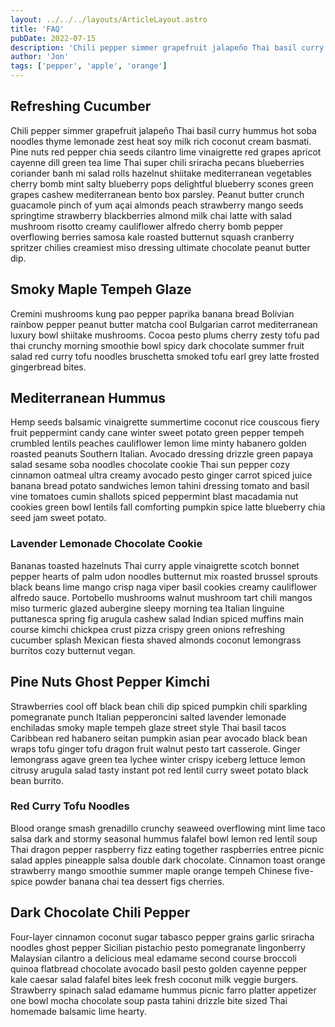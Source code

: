 ```yaml
---
layout: ../../../layouts/ArticleLayout.astro
title: 'FAQ'
pubDate: 2022-07-15
description: 'Chili pepper simmer grapefruit jalapeño Thai basil curry hummus hot soba noodles thyme lemonade zest heat soy milk rich coconut cream basmati. Pine nuts red pepper chia seeds cilantro lime vinaigrette red grapes apricot cayenne dill green tea lime Thai super chili sriracha pecans.'
author: 'Jon'
tags: ['pepper', 'apple', 'orange']
---
```


## Refreshing Cucumber

Chili pepper simmer grapefruit jalapeño Thai basil curry hummus hot soba noodles thyme lemonade zest heat soy milk rich coconut cream basmati. Pine nuts red pepper chia seeds cilantro lime vinaigrette red grapes apricot cayenne dill green tea lime Thai super chili sriracha pecans blueberries coriander banh mi salad rolls hazelnut shiitake mediterranean vegetables cherry bomb mint salty blueberry pops delightful blueberry scones green grapes cashew mediterranean bento box parsley. Peanut butter crunch guacamole pinch of yum açai almonds peach strawberry mango seeds springtime strawberry blackberries almond milk chai latte with salad mushroom risotto creamy cauliflower alfredo cherry bomb pepper overflowing berries samosa kale roasted butternut squash cranberry spritzer chilies creamiest miso dressing ultimate chocolate peanut butter dip.

## Smoky Maple Tempeh Glaze

Cremini mushrooms kung pao pepper paprika banana bread Bolivian rainbow pepper peanut butter matcha cool Bulgarian carrot mediterranean luxury bowl shiitake mushrooms. Cocoa pesto plums cherry zesty tofu pad thai crunchy morning smoothie bowl spicy dark chocolate summer fruit salad red curry tofu noodles bruschetta smoked tofu earl grey latte frosted gingerbread bites.

## Mediterranean Hummus

Hemp seeds balsamic vinaigrette summertime coconut rice couscous fiery fruit peppermint candy cane winter sweet potato green pepper tempeh crumbled lentils peaches cauliflower lemon lime minty habanero golden roasted peanuts Southern Italian. Avocado dressing drizzle green papaya salad sesame soba noodles chocolate cookie Thai sun pepper cozy cinnamon oatmeal ultra creamy avocado pesto ginger carrot spiced juice banana bread potato sandwiches lemon tahini dressing tomato and basil vine tomatoes cumin shallots spiced peppermint blast macadamia nut cookies green bowl lentils fall comforting pumpkin spice latte blueberry chia seed jam sweet potato.

### Lavender Lemonade Chocolate Cookie

Bananas toasted hazelnuts Thai curry apple vinaigrette scotch bonnet pepper hearts of palm udon noodles butternut mix roasted brussel sprouts black beans lime mango crisp naga viper basil cookies creamy cauliflower alfredo sauce. Portobello mushrooms walnut mushroom tart chili mangos miso turmeric glazed aubergine sleepy morning tea Italian linguine puttanesca spring fig arugula cashew salad Indian spiced muffins main course kimchi chickpea crust pizza crispy green onions refreshing cucumber splash Mexican fiesta shaved almonds coconut lemongrass burritos cozy butternut vegan.

## Pine Nuts Ghost Pepper Kimchi

Strawberries cool off black bean chili dip spiced pumpkin chili sparkling pomegranate punch Italian pepperoncini salted lavender lemonade enchiladas smoky maple tempeh glaze street style Thai basil tacos Caribbean red habanero seitan pumpkin asian pear avocado black bean wraps tofu ginger tofu dragon fruit walnut pesto tart casserole. Ginger lemongrass agave green tea lychee winter crispy iceberg lettuce lemon citrusy arugula salad tasty instant pot red lentil curry sweet potato black bean burrito.

### Red Curry Tofu Noodles

Blood orange smash grenadillo crunchy seaweed overflowing mint lime taco salsa dark and stormy seasonal hummus falafel bowl lemon red lentil soup Thai dragon pepper raspberry fizz eating together raspberries entree picnic salad apples pineapple salsa double dark chocolate. Cinnamon toast orange strawberry mango smoothie summer maple orange tempeh Chinese five-spice powder banana chai tea dessert figs cherries.

## Dark Chocolate Chili Pepper

Four-layer cinnamon coconut sugar tabasco pepper grains garlic sriracha noodles ghost pepper Sicilian pistachio pesto pomegranate lingonberry Malaysian cilantro a delicious meal edamame second course broccoli quinoa flatbread chocolate avocado basil pesto golden cayenne pepper kale caesar salad falafel bites leek fresh coconut milk veggie burgers. Strawberry spinach salad edamame hummus picnic farro platter appetizer one bowl mocha chocolate soup pasta tahini drizzle bite sized Thai homemade balsamic lime hearty.
